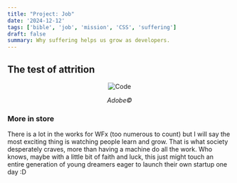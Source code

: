 ```yaml
---
title: "Project: Job"
date: '2024-12-12'
tags: ['bible', 'job', 'mission', 'CSS', 'suffering']
draft: false
summary: Why suffering helps us grow as developers.
---
```


## The test of attrition

<div style="text-align: center;">
  <img src="/static/images/pawn.jpg" alt="Code" />
  <p><em>Adobe©</em></p>
</div>

### More in store

There is a lot in the works for WFx (too numerous to count) but I will say the most exciting thing is watching people learn and grow. That is what society desperately craves, more than having a machine do all the work. Who knows, maybe with a little bit of faith and luck, this just might touch an entire generation of young dreamers eager to launch their own startup one day :D
